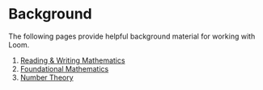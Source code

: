 # Background
The following pages provide helpful background material for working with Loom.

1. [Reading & Writing Mathematics](/exposition)
2. [Foundational Mathematics](/precalculus)
3. [Number Theory](/elementary-number-theory)
